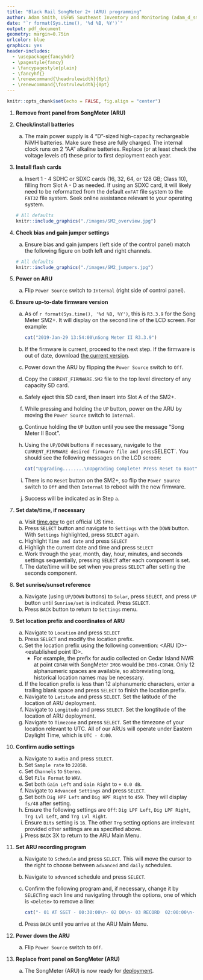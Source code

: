 ```yaml
---
title: "Black Rail SongMeter 2+ (ARU) programming"
author: Adam Smith, USFWS Southeast Inventory and Monitoring (adam_d_smith@fws.gov)
date: "`r format(Sys.time(), '%d %B, %Y')`"
output: pdf_document
geometry: margin=0.75in
urlcolor: blue
graphics: yes
header-includes:
  - \usepackage{fancyhdr}
  - \pagestyle{fancy}
  - \fancypagestyle{plain}
  - \fancyhf{}
  - \renewcommand{\headrulewidth}{0pt}
  - \renewcommand{\footrulewidth}{0pt}
---
```


```r
knitr::opts_chunk$set(echo = FALSE, fig.align = "center")
```

\fontsize{12}{14}
\selectfont

1. **Remove front panel from SongMeter (ARU)**

1. **Check/install batteries**
    a. The main power supply is 4 "D"-sized high-capacity rechargeable NiMH batteries. Make sure these are fully charged. The internal clock runs on 2 "AA" alkaline batteries. Replace (or at least check the voltage levels of) these prior to first deployment each year.

1. **Install flash cards**
    a. Insert 1 - 4 SDHC or SDXC cards (16, 32, 64, or 128 GB; Class 10), filling from Slot A - D as needed. If using an SDXC card, it will likely need to be reformatted from the default `exFAT` file system to the `FAT32` file system. Seek online assistance relevant to your operating system.
    
    ```r
    # All defaults
    knitr::include_graphics("./images/SM2_overview.jpg")
    ```

1. **Check bias and gain jumper settings**
    a. Ensure bias and gain jumpers (left side of the control panel) match the following figure on both left and right channels.

    ```r
    # All defaults
    knitr::include_graphics("./images/SM2_jumpers.jpg")
    ```
    
1. **Power on ARU** 
    a. Flip `Power Source` switch to `Internal` (right side of control panel).

1. **Ensure up-to-date firmware version**
    a. As of `r format(Sys.time(), '%d %B, %Y')`, this is `R3.3.9` for the Song Meter SM2+. It will display on the second line of the LCD screen. For example:
        
        ```r
        cat("2019-Jan-29 13:54:00\nSong Meter II R3.3.9")
        ```
    
    b. If the firmware is current, proceed to the next step. If the firmware is out of date, download [the current version](https://drive.google.com/uc?export=download&id=1LSeH4yQw6FmvIeGtlQ2ZvZ-wKF94bMBp).
    c. Power down the ARU by flipping the `Power Source` switch to `Off`.
    d. Copy the `CURRENT_FIRMWARE.SM2` file to the top level directory of any capacity SD card.
    e. Safely eject this SD card, then insert into Slot A of the SM2+.
    f. While pressing and holding the `UP` button, power on the ARU by moving the `Power Source` switch to `Internal`.
    g. Continue holding the `UP` button until you see the message "Song Meter II Boot".
    h. Using the `UP/DOWN` buttons if necessary, navigate to the `CURRENT_FIRMWARE desired firmware file and press `SELECT`. You should see the following messages on the LCD screen: 
    
        ```r
        cat("Upgrading........\nUpgrading Complete! Press Reset to Boot")
        ```
    
    i. There is no `Reset` button on the SM2+, so flip the `Power Source` switch to `Off` and then `Internal` to reboot with the new firmware.
    j. Success will be indicated as in Step `a`.

1. **Set date/time, if necessary**
    a. Visit [time.gov](https://time.gov) to get official US time.
    b. Press `SELECT` button and navigate to `Settings` with the `DOWN` button. With `Settings` highlighted, press `SELECT` again.
    c. Highlight `Time and date` and press `SELECT`
    d. Highligh the current date and time and press `SELECT`
    e. Work through the year, month, day, hour, minutes, and seconds settings sequentially, pressing `SELECT` after each component is set.
    f. The date/time will be set when you press `SELECT` after setting the seconds component.

1. **Set sunrise/sunset reference**
    a. Navigate (using `UP/DOWN` buttons) to `Solar`, press `SELECT`, and press `UP` button until `Sunrise/set` is indicated. Press `SELECT`.
    b. Press `BACK` button to return to `Settings` menu.

1. **Set location prefix and coordinates of ARU**
    a. Navigate to `Location` and press `SELECT`
    b. Press `SELECT` and modify the location prefix. 
    c. Set the location prefix using the following convention: \<ARU ID\>-\<established point ID\>. 
        - For example, the prefix for audio collected on Cedar Island NWR at point `CDR4H` with SongMeter `IM06` would be `IM06-CDR4H`. Only 12 alphanumeric spaces are available, so abbreviating long, historical location names may be necessary.
    d. If the location prefix is less than 12 alphanumeric characters, enter a trailing blank space and press `SELECT` to finish the location prefix.
    e. Navigate to `Latitude` and press `SELECT`. Set the latitude of the location of ARU deployment.
    f. Navigate to `Longitude` and press `SELECT`. Set the longtitude of the location of ARU deployment.
    g. Navigate to `Timezone` and press `SELECT`. Set the timezone of your location relevant to UTC. All of our ARUs will operate under Eastern Daylight Time, which is `UTC - 4:00`.

1. **Confirm audio settings**
    a. Navigate to `Audio` and press `SELECT`.
    b. Set `Sample rate` to `22050`.
    c. Set `Channels` to `Stereo`.
    d. Set `File Format` to `WAV`.
    e. Set both `Gain Left` and `Gain Right` to `+ 0.0 dB`.
    g. Navigate to `Advanced Settings` and press `SELECT`.
    h. Set both `Dig HPF Left` and `Dig HPF Right` to `459`. They will display `fs/48` after setting.
    i. Ensure the following settings are `Off`: `Dig LPF Left`, `Dig LPF Right`, `Trg Lvl Left`, and `Trg Lvl Right`.
    j. Ensure `Bits` setting is `16`. The other `Trg` setting options are irrelevant provided other settings are as specified above.
    k. Press `BACK` 3X to return to the ARU Main Menu.

1. **Set ARU recording program**
    a. Navigate to `Schedule` and press `SELECT`. This will move the cursor to the right to choose between `advanced` and `daily` schedules.
    b. Navigate to `advanced` schedule and press `SELECT`.
    c. Confirm the following program and, if necessary, change it by `SELECT`ing each line and navigating through the options, one of which is `<Delete>` to remove a line:

        ```r
        cat("- 01 AT SSET - 00:30:00\n- 02 DO\n- 03 RECORD  02:00:00\n- 04 GOTO LINE 02 00X")
        ```

    d. Press `BACK` until you arrive at the ARU Main Menu.

1. **Power down the ARU**
    a. Flip `Power Source` switch to `Off`.
    
1. **Replace front panel on SongMeter (ARU)**
    a. The SongMeter (ARU) is now ready for [deployment](https://drive.google.com/open?id=1iHFSjoDLnAMCnjRqgh2UAGkZQQafVHLM).


